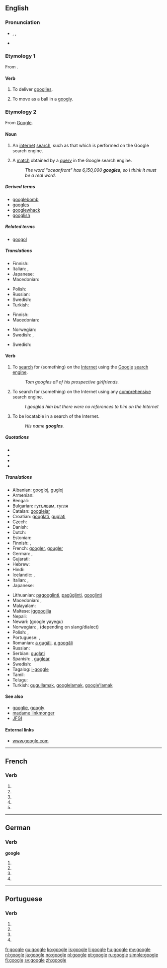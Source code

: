 {{also|Google|googlé}}
==English==
{{wikipedia}}

===Pronunciation===
* {{enPR|go͞o'gəl}}, {{IPA|/ˈɡuːɡəl/}}, {{X-SAMPA|/"gu:g@l/}}
* {{homophones|Google|googol}}

===Etymology 1===
From {{term|googly|lang=en}}.

====Verb====
{{en-verb|googl|ing}}

# {{intransitive|cricket}} To deliver [[googly|googlies]].
# {{intransitive|cricket}} To move as a ball in a [[googly]].

===Etymology 2===
From [[Google]].

====Noun====
{{en-noun}}

# An [[internet]] [[search]], such as that which is performed on the Google search engine.
# {{Internet}} A [[match]] obtained by a [[query]] in the Google search engine.
#: ''The word "oceanfront" has 6,150,000 '''googles''', so I think it must be a real word.''

=====Derived terms=====
* [[googlebomb]]
* [[googles]]
* [[googlewhack]]
* [[googlish]]

=====Related terms=====
* [[googol]]

=====Translations=====
{{trans-top|search using Google}}
* Finnish: {{t|fi|googlaus}}
* Italian: {{t-|it|gugolata|f}}, {{t|it|gugulata|f}}
* Japanese: {{t|ja|ググる|tr=guguru|sc=Jpan}}
* Macedonian: {{t|mk|гуглање|n|tr=gùglanje}}
{{trans-mid}}
* Polish: {{t-|pl|guglanie|n}}
* Russian: {{t|ru|гуглить|n|tr=guglítʼ|sc=Cyrl}}
* Swedish: {{t|sv|googling}}
* Turkish: {{t|tr|gugıl}}
{{trans-bottom}}

{{trans-top|search using any comprehensive search engine}}
* Finnish: {{t|fi|haku}}
* Macedonian: {{t|mk|пребарување|n|tr=prebarùvanje}}
{{trans-mid}}
* Norwegian: {{t|no|nettsøk|n}}
* Swedish: {{t|sv|internetsökning|c}}, {{t|sv|nätsökning|c}}
{{trans-bottom}}

{{trans-top|a match obtained by a search using Google}}
* Swedish: {{t|sv|googleträff|c}}
{{trans-mid}}
{{trans-bottom}}

====Verb====
{{en-verb|googl|ing}}

# {{transitive}} To [[search]] for (something) on the [[Internet]] using the [[Google]] [[search engine]].
#: ''Tom googles all of his prospective girlfriends.''
# {{transitive|by extension}} To search for (something) on the Internet using any [[comprehensive]] search engine.
#: ''I googled him but there were no references to him on the Internet''
# {{intransitive|Internet}} To be locatable in a search of the Internet.
#: ''His name '''googles'''.''

=====Quotations=====
* <!--first usage-->{{quote-web
|last = Page
|first = Larry
|authorlink = Larry Page
|date = 1998-07-08
|url = http://web.archive.org/web/19991009052012/www.egroups.com/group/google-friends/3.html
|title = Google Search Engine: New Features
|publisher = Google Friends Mailing List
|accessdate = 2007-08-06
|passage = "Have fun and keep '''googling'''!"
}}
* {{quote-video
|date = 2002-10-15
|title = {{w|Buffy the Vampire Slayer}}
|episode = [[w:Help (Buffy episode)|Help]]
|season = 7
|number = 4
|people = {{w|Alyson Hannigan}} and {{w|Nicholas Brendon}}
|role = {{w|Willow Rosenberg}} and {{w|Xander Harris}}
|passage = <!--Xander reviews a high-school student's records.-->''Willow'': Have you '''googled''' her yet?<br />''Xander'': Willow! She's 17!<br />''Willow'': It's a search engine.
}}
* {{quote-video
|date = 2002-12-13
|title = {{w|Maid In Manhattan}}
|people = {{w|Jennifer Lopez}}
|role = Marisa
|passage = <!--Marisa's son cannot find the answer to a question.-->"'''Google''' it."
}}
* {{quote-news
|date = 2002-12-28
|first = Bill
|last = Keller
|authorlink = Bill Keller
|url = http://www.nytimes.com/2002/12/28/opinion/28KELL.html?pagewanted=2&todaysheadlines
|title = Who's Sorry Now?
|newspaper = {{w|The New York Times}}
|issn = 0362-4331
|page = A-19
|accessdate = 2007-06-24
|passage = "'''Googling''' in [[search]] of an [[apology]] from the former Enron C.E.O...."
}}

=====Translations=====
{{trans-top|to search for on the Internet}}
* Albanian: [[googloj]], [[gugloj]]
* Armenian: {{t|hy|գուգլել|tr=guglel|sc=Armn}}
* Bengali: {{t|bn|গুগল করছি|tr=gūgal korchi|sc=Beng}}
* Bulgarian: [[гугълвам]], [[гугля]]
* Catalan: [[googlejar]]
* Croatian: [[googlati]], [[guglati]]
* Czech: {{t|cs|vygooglovat}}
* Danish: {{t-|da|google}}
* Dutch: {{t+|nl|googelen}}
* Estonian: {{t|et|googeldama}}
* Finnish: {{t+|fi|googlata}}, {{t-|fi|googlettaa}}
* French: [[googler]], [[gougler]]
* German: {{t+|de|googeln}}, {{t|de|googlen}}
* Gujarati: {{t|gu|ગૂગલ કરવુ|tr=gūgal karvu|sc=Gujr}}
* Hebrew: {{t|he|גיגל|tr=gigél}}
* Hindi: {{t|hi|गूगल करना|tr=google karnā|sc=Deva}}
* Icelandic: {{t|is|gúgla}}, {{t|is|að gúgla}}
* Italian: {{t+|it|googlare}}, {{t|it|guglare}}
* Japanese: {{t+|ja|ググる|tr=guguru}}
{{trans-mid}}
* Lithuanian: [[pagooglinti]], [[pagūglinti]], [[gооglinti]]
* Macedonian: {{t|mk|гугла|tr=gùgla}}, {{t|mk|прогуглува|tr=progùgluva}}
* Malayalam: {{t|ml|ഗൂഗിൾ ചെയ്യൂ|tr=googil cheyyoo|sc=Mlym}}
* Maltese: [[iggoogilja]]
* Nepali: {{t|ne|गूगल गरनु|tr=google garnu|sc=Deva}}
* Newari: (google yayegu) {{rfscript|Deva}}
* Norwegian: {{t+|no|google}}, {{t|no|googla}} (depending on slang/dialect)
* Polish: {{t+|pl|googlować}}, {{t+|pl|guglać}}
* Portuguese: {{t+|pt|googlar}}, {{t+|pt|guglar}}
* Romanian: [[a gugăli]], [[a googăli]]
* Russian: {{t+|ru|гуглить|tr=gúglit'}}
* Serbian: [[guglati]]
* Spanish: {{t+|es|googlear}}, [[guglear]]
* Swedish: {{t+|sv|googla}}
* Tagalog: [[i-google]]
* Tamil: {{t|ta|கூகிள் பண்ணு|tr=kūkil paṇṇu|xs=Tamil}}
* Telugu: {{t-|te|గుగుల్ చేయ్యి|tr=google cheyyi}}
* Turkish: [[gugullamak]], [[googlelamak]], [[google'lamak]]
{{trans-bottom}}

====See also====
* [[googlie]], [[googly]]
* [[madame linkmonger]]
* [[JFGI]]

====External links====
* [http://www.google.com www.google.com]

----

==French==

===Verb===
{{fr-verb-form}}

# {{conjugation of|googler||1|s|pres|ind|lang=fr}}
# {{conjugation of|googler||3|s|pres|ind|lang=fr}}
# {{conjugation of|googler||1|s|pres|sub|lang=fr}}
# {{conjugation of|googler||1|s|pres|sub|lang=fr}}
# {{conjugation of|googler||2|s|imp|lang=fr}}

----

==German==

===Verb===
'''google'''

# {{de-verb form of|googeln|1|s|g}}
# {{de-verb form of|googeln|i|s}}
# {{de-verb form of|googeln|1|s|k1}}
# {{de-verb form of|googeln|3|s|k1}}

----

==Portuguese==

===Verb===
{{pt-verb form}}

# {{pt-verb form of|googlar|ar|subjunctive|present|singular|first}}
# {{pt-verb form of|googlar|ar|subjunctive|present|singular|third}}
# {{pt-verb form of|googlar|ar|imperative|affirmative|singular|third|}}
# {{pt-verb form of|googlar|ar|imperative|negative|singular|third|}}

[[fr:google]]
[[gu:google]]
[[ko:google]]
[[is:google]]
[[li:google]]
[[hu:google]]
[[my:google]]
[[nl:google]]
[[ja:google]]
[[no:google]]
[[pl:google]]
[[pt:google]]
[[ru:google]]
[[simple:google]]
[[fi:google]]
[[sv:google]]
[[zh:google]]